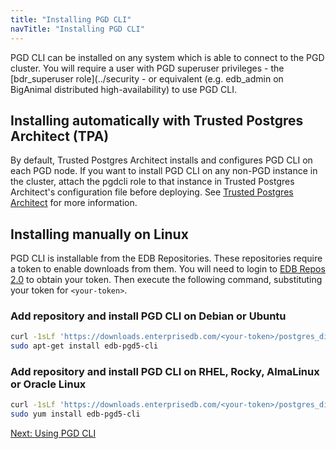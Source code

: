 ```yaml
---
title: "Installing PGD CLI"
navTitle: "Installing PGD CLI"
---
```


PGD CLI can be installed on any system which is able to connect to the PGD cluster. You will require a user with PGD superuser privileges - the [bdr_superuser role](../security - or equivalent (e.g. edb_admin on BigAnimal distributed high-availability) to use PGD CLI.

## Installing automatically with Trusted Postgres Architect (TPA)
By default, Trusted Postgres Architect installs and configures PGD CLI on each PGD node. If you want to install PGD CLI on any non-PGD instance in the cluster, attach the pgdcli role to that instance in Trusted Postgres Architect's configuration file before deploying. See [Trusted Postgres Architect](/tpa/latest/) for more information.

## Installing manually on Linux

PGD CLI is installable from the EDB Repositories. These repositories require a token to enable downloads from them. You will need to login to [EDB Repos 2.0](https://www.enterprisedb.com/repos-downloads) to obtain your token. Then execute the following command, substituting
your token for `<your-token>`.

### Add repository and install PGD CLI on Debian or Ubuntu

```bash
curl -1sLf 'https://downloads.enterprisedb.com/<your-token>/postgres_distributed/setup.deb.sh' | sudo -E bash
sudo apt-get install edb-pgd5-cli
```

### Add repository and install PGD CLI on RHEL, Rocky, AlmaLinux or Oracle Linux

```bash
curl -1sLf 'https://downloads.enterprisedb.com/<your-token>/postgres_distributed/setup.rpm.sh' | sudo -E bash
sudo yum install edb-pgd5-cli
```

[Next: Using PGD CLI](using_cli)


